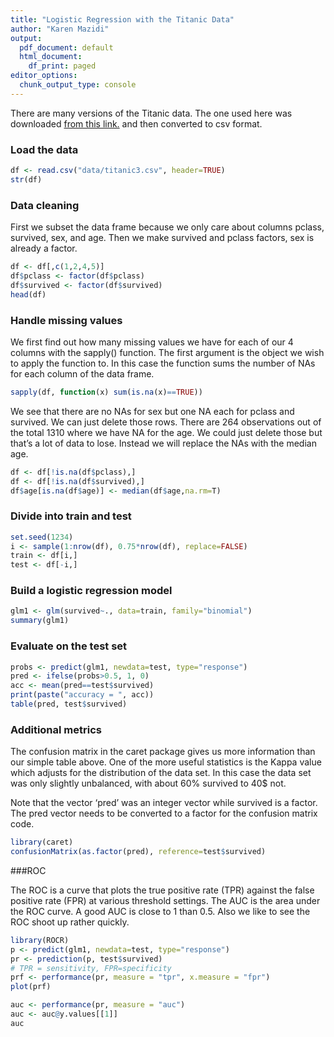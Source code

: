 ```yaml
---
title: "Logistic Regression with the Titanic Data"
author: "Karen Mazidi"
output:
  pdf_document: default
  html_document:
    df_print: paged
editor_options:
  chunk_output_type: console
---
```



There are many versions of the Titanic data. The one used here was downloaded [from this link.](biostat.mc.vanderbilt.edu/wiki/pub/Main/DataSets/titanic3.xls) and then converted to csv format.


### Load the data

```r
df <- read.csv("data/titanic3.csv", header=TRUE)
str(df)
```

### Data cleaning

First we subset the data frame because we only care about columns pclass, survived, sex, and age. Then we make survived and pclass factors, sex is already a factor.

```r
df <- df[,c(1,2,4,5)]
df$pclass <- factor(df$pclass)
df$survived <- factor(df$survived)
head(df)
```

### Handle missing values

We first find out how many missing values we have for each of our 4 columns with the sapply() function. The first argument is the object we wish to apply the function to. In this case the function sums the number of NAs for each column of the data frame.




```r
sapply(df, function(x) sum(is.na(x)==TRUE))
```


We see that there are no NAs for sex but one NA each for pclass and survived. We can just delete those rows. There are 264 observations out of the total 1310 where we have NA for the age. We could just delete those but that's a lot of data to lose. Instead we will replace the NAs with the median age. 

```r
df <- df[!is.na(df$pclass),]
df <- df[!is.na(df$survived),]
df$age[is.na(df$age)] <- median(df$age,na.rm=T)

```

### Divide into train and test

```r
set.seed(1234)
i <- sample(1:nrow(df), 0.75*nrow(df), replace=FALSE)
train <- df[i,]
test <- df[-i,]
```

### Build a logistic regression model

```r
glm1 <- glm(survived~., data=train, family="binomial")
summary(glm1)
```
### Evaluate on the test set

```r
probs <- predict(glm1, newdata=test, type="response")
pred <- ifelse(probs>0.5, 1, 0)
acc <- mean(pred==test$survived)
print(paste("accuracy = ", acc))
table(pred, test$survived)
```

### Additional metrics

The confusion matrix in the caret package gives us more information than our simple table above. One of the more useful statistics is the Kappa value which adjusts for the distribution of the data set. In this case the data set was only slightly unbalanced, with about 60% survived to 40$ not. 

Note that the vector 'pred' was an integer vector while survived is a factor. The pred vector needs to be converted to a factor for the confusion matrix code.

```r
library(caret)
confusionMatrix(as.factor(pred), reference=test$survived)
```

###ROC

The ROC is a curve that plots the true positive rate (TPR) against the false positive rate (FPR) at various threshold settings. The AUC is the area under the ROC curve. A good AUC is close to 1 than 0.5. Also we like to see the ROC shoot up rather quickly.

```r
library(ROCR)
p <- predict(glm1, newdata=test, type="response")
pr <- prediction(p, test$survived)
# TPR = sensitivity, FPR=specificity
prf <- performance(pr, measure = "tpr", x.measure = "fpr")
plot(prf)
```

```r
auc <- performance(pr, measure = "auc")
auc <- auc@y.values[[1]]
auc
```

